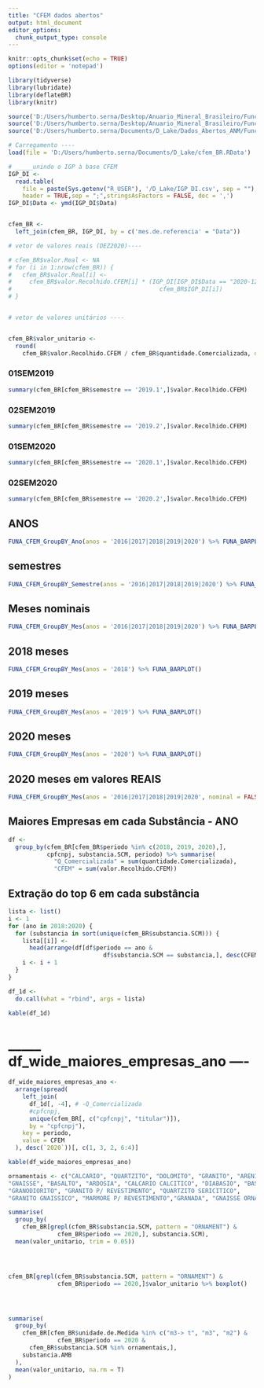 ---
title: "CFEM dados abertos"
output: html_document
editor_options: 
  chunk_output_type: console
---

```{r setup, include=FALSE}
knitr::opts_chunk$set(echo = TRUE)
options(editor = 'notepad')

library(tidyverse)
library(lubridate)
library(deflateBR)
library(knitr)

source('D:/Users/humberto.serna/Desktop/Anuario_Mineral_Brasileiro/Funcoes_de_Formatacao_Estilo/Funcoes_de_Formatacao_Estilo.r')
source('D:/Users/humberto.serna/Desktop/Anuario_Mineral_Brasileiro/Funcoes_de_Formatacao_Estilo/graficos_AMB.r')
source('D:/Users/humberto.serna/Documents/D_Lake/Dados_Abertos_ANM/Funcoes_CFEM.R')

# Carregamento ----
load(file = 'D:/Users/humberto.serna/Documents/D_Lake/cfem_BR.RData')

# _____unindo o IGP à base CFEM
IGP_DI <-
  read.table(
    file = paste(Sys.getenv("R_USER"), '/D_Lake/IGP_DI.csv', sep = ""),
    header = TRUE,sep = ";",stringsAsFactors = FALSE, dec = ',')
IGP_DI$Data <- ymd(IGP_DI$Data)


cfem_BR <-
  left_join(cfem_BR, IGP_DI, by = c('mes.de.referencia' = "Data"))

# vetor de valores reais (DEZ2020)---- 

# cfem_BR$valor.Real <- NA
# for (i in 1:nrow(cfem_BR)) {
#   cfem_BR$valor.Real[i] <-
#     cfem_BR$valor.Recolhido.CFEM[i] * (IGP_DI[IGP_DI$Data == "2020-12-01", "IGP_DI"] /
#                                          cfem_BR$IGP_DI[i])
# }


# vetor de valores unitários ----


cfem_BR$valor_unitario <- 
  round(
    cfem_BR$valor.Recolhido.CFEM / cfem_BR$quantidade.Comercializada, digits = 2)


```

### 01SEM2019
```{r cfem, echo=FALSE, message=FALSE, warning=FALSE}
summary(cfem_BR[cfem_BR$semestre == '2019.1',]$valor.Recolhido.CFEM)
```
### 02SEM2019
```{r echo=FALSE, message=FALSE, warning=FALSE}
summary(cfem_BR[cfem_BR$semestre == '2019.2',]$valor.Recolhido.CFEM)
```
### 01SEM2020
```{r echo=FALSE, message=FALSE, warning=FALSE}
summary(cfem_BR[cfem_BR$semestre == '2020.1',]$valor.Recolhido.CFEM)
```
### 02SEM2020
```{r echo=FALSE, message=FALSE, warning=FALSE}
summary(cfem_BR[cfem_BR$semestre == '2020.2',]$valor.Recolhido.CFEM)
```

## ANOS
```{r echo=FALSE, message=FALSE, warning=FALSE}
FUNA_CFEM_GroupBY_Ano(anos = '2016|2017|2018|2019|2020') %>% FUNA_BARPLOT()
```

## semestres
```{r, echo=FALSE, message=FALSE, warning=FALSE}
FUNA_CFEM_GroupBY_Semestre(anos = '2016|2017|2018|2019|2020') %>% FUNA_BARPLOT()
```

## Meses nominais
```{r echo=FALSE, message=FALSE, warning=FALSE}
FUNA_CFEM_GroupBY_Mes(anos = '2016|2017|2018|2019|2020') %>% FUNA_BARPLOT()
```



## 2018 meses
```{r, echo=FALSE, message=FALSE, warning=FALSE}
FUNA_CFEM_GroupBY_Mes(anos = '2018') %>% FUNA_BARPLOT()
```


## 2019 meses
```{r echo=FALSE, message=FALSE, warning=FALSE}
FUNA_CFEM_GroupBY_Mes(anos = '2019') %>% FUNA_BARPLOT()
```


## 2020 meses
```{r echo=FALSE, message=FALSE, warning=FALSE}
FUNA_CFEM_GroupBY_Mes(anos = '2020') %>% FUNA_BARPLOT()
```


## 2020 meses em valores REAIS
```{r Meses em valores reais, echo=FALSE, message=FALSE, warning=FALSE}

FUNA_CFEM_GroupBY_Mes(anos = '2016|2017|2018|2019|2020', nominal = FALSE) %>% FUNA_BARPLOT()

```


## Maiores Empresas em cada Substância - ANO 
```{r Maiores Empresas em cada Substância - ANO, echo=FALSE}


df <-
  group_by(cfem_BR[cfem_BR$periodo %in% c(2018, 2019, 2020),],
           cpfcnpj, substancia.SCM, periodo) %>% summarise(
             "Q_Comercializada" = sum(quantidade.Comercializada),
             "CFEM" = sum(valor.Recolhido.CFEM))

```


## Extração do top 6 em cada substância 
```{r  Extração do top 6 em cada substância , echo=FALSE}

lista <- list()
i <- 1
for (ano in 2018:2020) {
  for (substancia in sort(unique(cfem_BR$substancia.SCM))) {
    lista[[i]] <-
      head(arrange(df[df$periodo == ano &
                           df$substancia.SCM == substancia,], desc(CFEM)))
    i <- i + 1
  }
}

df_1d <- 
  do.call(what = "rbind", args = lista)

kable(df_1d)

```



# _____ df_wide_maiores_empresas_ano ----
```{r maiores_empresas_ano_wide, echo=FALSE}

df_wide_maiores_empresas_ano <-
  arrange(spread(
    left_join(
      df_1d[, -4], # -Q_Comercializada
      #cpfcnpj,
      unique(cfem_BR[, c("cpfcnpj", "titular")]), 
      by = "cpfcnpj"),  
    key = periodo,
    value = CFEM
  ), desc(`2020`))[, c(1, 3, 2, 6:4)]

kable(df_wide_maiores_empresas_ano)

```



```{r}

ornamentais <- c("CALCARIO", "QUARTZITO", "DOLOMITO", "GRANITO", "ARENITO", "GRANITO ORNAMENTAL", 
"GNAISSE", "BASALTO", "ARDOSIA", "CALCARIO CALCITICO", "DIABASIO", "BASALTO P/ REVESTIMENTO", 
"GRANODIORITO", "GRANITO P/ REVESTIMENTO", "QUARTZITO SERICITICO", 
"GRANITO GNAISSICO", "MARMORE P/ REVESTIMENTO","GRANADA", "GNAISSE ORNAMENTAL")

summarise(
  group_by(
    cfem_BR[grepl(cfem_BR$substancia.SCM, pattern = "ORNAMENT") & 
              cfem_BR$periodo == 2020,], substancia.SCM),
  mean(valor_unitario, trim = 0.05))




cfem_BR[grepl(cfem_BR$substancia.SCM, pattern = "ORNAMENT") & 
              cfem_BR$periodo == 2020,]$valor_unitario %>% boxplot()




summarise(
  group_by(
    cfem_BR[cfem_BR$unidade.de.Medida %in% c("m3-> t", "m3", "m2") &
              cfem_BR$periodo == 2020 &
      cfem_BR$substancia.SCM %in% ornamentais,],
    substancia.AMB
  ),
  mean(valor_unitario, na.rm = T)
)


```



